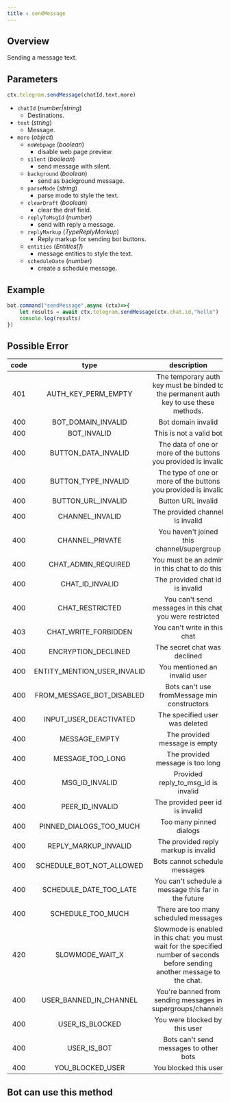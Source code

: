 ```yaml
---
title : sendMessage
---
```

## Overview
Sending a message text.
## Parameters
```ts 
ctx.telegram.sendMessage(chatId,text,more)
```
- `chatId` (_number|string_)
    - Destinations.
- `text` (_string_)
    - Message.
- `more` (_object_)
    - `noWebpage` (_boolean_)
        - disable web page preview.
    - `silent` (_boolean_)
        - send message with silent.
    - `background` (_boolean_)
        - send as background message.
    - `parseMode` (_string_)
        - parse mode to style the text.
    - `clearDraft` (_boolean_)
        - clear the draf field.
    - `replyToMsgId` (_number_)
        - send with reply a message.
    - `replyMarkup` (_TypeReplyMarkup_)
        - Reply markup for sending bot buttons.
    - `entities` (_Entities[]_)
        - message entities to style the text.
    - `scheduleDate` (_number_)
        - create a schedule message.
## Example
```ts highlight=2
bot.command("sendMessage",async (ctx)=>{
    let results = await ctx.telegram.sendMessage(ctx.chat.id,"hello")
    console.log(results)
})
```
## Possible Error
| code |             type              |                                                           description                                                           |
|:----:|:-----------------------------:|:-------------------------------------------------------------------------------------------------------------------------------:|
| 401  |     AUTH_KEY_PERM_EMPTY     |                      The temporary auth key must be binded to the permanent auth key to use these methods.                      |
| 400  |     BOT_DOMAIN_INVALID      |                                                       Bot domain invalid                                                        |
| 400  |          BOT_INVALID          |                                                     This is not a valid bot                                                     |
| 400  |     BUTTON_DATA_INVALID     |                                 The data of one or more of the buttons you provided is invalid                                  |
| 400  |     BUTTON_TYPE_INVALID     |                                 The type of one or more of the buttons you provided is invalid                                  |
| 400  |     BUTTON_URL_INVALID      |                                                       Button URL invalid                                                        |
| 400  |        CHANNEL_INVALID        |                                                 The provided channel is invalid                                                 |
| 400  |        CHANNEL_PRIVATE        |                                           You haven't joined this channel/supergroup                                            |
| 400  |     CHAT_ADMIN_REQUIRED     |                                          You must be an admin in this chat to do this                                           |
| 400  |       CHAT_ID_INVALID       |                                                 The provided chat id is invalid                                                 |
| 400  |        CHAT_RESTRICTED        |                                    You can't send messages in this chat, you were restricted                                    |
| 403  |    CHAT_WRITE_FORBIDDEN     |                                                  You can't write in this chat                                                   |
| 400  |      ENCRYPTION_DECLINED      |                                                  The secret chat was declined                                                   |
| 400  | ENTITY_MENTION_USER_INVALID |                                                  You mentioned an invalid user                                                  |
| 400  |  FROM_MESSAGE_BOT_DISABLED  |                                           Bots can't use fromMessage min constructors                                           |
| 400  |   INPUT_USER_DEACTIVATED    |                                                 The specified user was deleted                                                  |
| 400  |         MESSAGE_EMPTY         |                                                  The provided message is empty                                                  |
| 400  |      MESSAGE_TOO_LONG       |                                                The provided message is too long                                                 |
| 400  |       MSG_ID_INVALID        |                                              Provided reply_to_msg_id is invalid                                              |
| 400  |       PEER_ID_INVALID       |                                                 The provided peer id is invalid                                                 |
| 400  |   PINNED_DIALOGS_TOO_MUCH   |                                                     Too many pinned dialogs                                                     |
| 400  |    REPLY_MARKUP_INVALID     |                                              The provided reply markup is invalid                                               |
| 400  |  SCHEDULE_BOT_NOT_ALLOWED   |                                                  Bots cannot schedule messages                                                  |
| 400  |   SCHEDULE_DATE_TOO_LATE    |                                       You can't schedule a message this far in the future                                       |
| 400  |      SCHEDULE_TOO_MUCH      |                                              There are too many scheduled messages                                              |
| 420  |       SLOWMODE_WAIT_X       | Slowmode is enabled in this chat: you must wait for the specified number of seconds before sending another message to the chat. |
| 400  |   USER_BANNED_IN_CHANNEL    |                                   You're banned from sending messages in supergroups/channels                                   |
| 400  |       USER_IS_BLOCKED       |                                                  You were blocked by this user                                                  |
| 400  |         USER_IS_BOT         |                                             Bots can't send messages to other bots                                              |
| 400  |      YOU_BLOCKED_USER       |                                                      You blocked this user                                                      |


## Bot can use this method